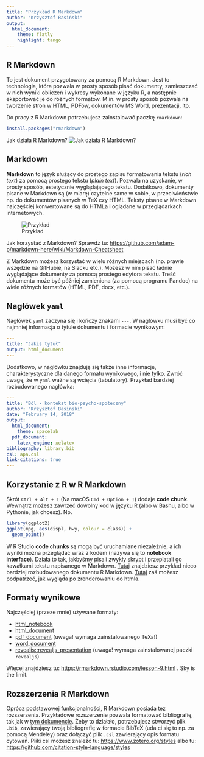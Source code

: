 ```yaml
---
title: "Przykład R Markdown"
author: "Krzysztof Basiński"
output: 
  html_document:
    theme: flatly
    highlight: tango
---
```


## R Markdown

To jest dokument przygotowany za pomocą R Markdown. Jest to technologia, która pozwala w prosty sposób pisać dokumenty, zamieszczać w nich wyniki obliczeń i wykresy wykonane w języku R, a następnie eksportować je do różnych formatów. M.in. w prosty sposób pozwala na tworzenie stron w HTML, PDFów, dokumentów MS Word, prezentacji, itp. 

Do pracy z R Markdown potrzebujesz zainstalować paczkę `rmarkdown`:

```r
install.packages("rmarkdown")
```

Jak działa R Markdown?
![Jak działa R Markdown?](../img/rmarkdown.png)

## Markdown

**Markdown** to język służący do prostego zapisu formatowania tekstu (*rich text*) za pomocą prostego tekstu (*plain text*). Pozwala na uzyskanie, w prosty sposób, estetycznie wyglądającego tekstu. Dodatkowo, dokumenty pisane w Markdown są (w miarę) czytelne same w sobie, w przeciwieństwie np. do dokumentów pisanych w TeX czy HTML. Teksty pisane w Markdown najczęściej konwertowane są do HTMLa i oglądane w przeglądarkach internetowych.

![Przykład](../img/md_html_browser.png)

Jak korzystać z Markdown? Sprawdź tu: <https://github.com/adam-p/markdown-here/wiki/Markdown-Cheatsheet>

Z Markdown możesz korzystać w wielu różnych miejscach (np. prawie wszędzie na GitHubie, na Slacku etc.). Możesz w nim pisać ładnie wyglądające dokumenty za pomocą prostego edytora tekstu. Treść dokumentu może być później zamieniona (za pomocą programu Pandoc) na wiele różnych formatów (HTML, PDF, docx, etc.).

## Nagłówek `yaml`

Nagłówek `yaml` zaczyna się i kończy znakami `---`. W nagłówku musi być co najmniej informacja o tytule dokumentu i formacie wynikowym:

```yaml
---
title: "Jakiś tytuł"
output: html_document
---
```

Dodatkowo, w nagłówku znajdują się także inne informacje, charakterystyczne dla danego formatu wynikowego, i nie tylko. Zwróć uwagę, że w `yaml` ważne są wcięcia (tabulatory). Przykład bardziej rozbudowanego nagłówka: 

```yaml
---
title: "Ból - kontekst bio-psycho-społeczny"
author: "Krzysztof Basiński"
date: "February 14, 2018"
output:
  html_document:
    theme: spacelab
  pdf_document:
    latex_engine: xelatex
bibliography: library.bib
csl: apa.csl
link-citations: true
---
```

## Korzystanie z R w R Markdown

Skrót `Ctrl + Alt + I` (Na macOS `Cmd + Option + I`) dodaje **code chunk**. Wewnątrz możesz zawrzeć dowolny kod w języku R (albo w Bashu, albo w Pythonie, jak chcesz). Np.

```r
library(ggplot2)
ggplot(mpg, aes(displ, hwy, colour = class)) + 
  geom_point()
```

W R Studio **code chunks** są mogą być uruchamiane niezależnie, a ich wyniki można przeglądać wraz z kodem (nazywa się to **notebook interface**). Działa to tak, jakbyśmy pisali zwykły skrypt i przeplatali go kawałkami tekstu napisanego w Markdown. [Tutaj](chfq_cfa_ntbk.Rmd) znajdziesz przykład nieco bardziej rozbudowanego dokumentu R Markdown. [Tutaj](chfq_cfa_ntbk.html) zaś możesz podpatrzeć, jak wygląda po zrenderowaniu do htmla.


## Formaty wynikowe

Najczęściej (przeze mnie) używane formaty:

- [html_notebook](https://rmarkdown.rstudio.com/lesson-10.html)
- [html_document](http://rmarkdown.rstudio.com/html_document_format.html)
- [pdf_document](http://rmarkdown.rstudio.com/pdf_document_format.html) (uwaga! wymaga zainstalowanego TeXa!)
- [word_document](http://rmarkdown.rstudio.com/word_document_format.html)
- [revealjs::revealjs_presentation](https://rmarkdown.rstudio.com/revealjs_presentation_format.html) (uwaga! wymaga zainstalowanej paczki `revealjs`)

Więcej znajdziesz tu: <https://rmarkdown.rstudio.com/lesson-9.html> . Sky is the limit.

## Rozszerzenia R Markdown

Oprócz podstawowej funkcjonalności, R Markdown posiada też rozszerzenia. Przykładowe rozszerzenie pozwala formatować bibliografię, tak jak w [tym dokumencie](przyklad_bibliografii.html). Żeby to działało, potrzebujesz stworzyć plik `.bib`, zawierający twoją bibliografię w formacie BibTeX (uda ci się to np. za pomocą Mendeley) oraz dołączyć plik `.csl` zawierający opis formatu cytowań. Pliki csl możesz znaleźć tu: <https://www.zotero.org/styles> albo tu: <https://github.com/citation-style-language/styles>